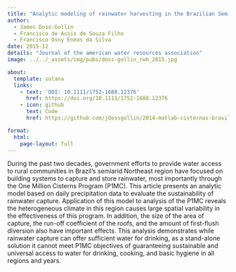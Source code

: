 ```yaml
---
title: "Analytic modeling of rainwater harvesting in the Brazilian Semiarid Northeast"
author:
  - James Doss-Gollin
  - Francisco de Assis de Souza Filho
  - Francisco Osny Enéas da Silva
date: 2015-12
details: "Journal of the american water resources association"
image: ../../_assets/img/pubs/doss-gollin_rwh_2015.jpg

about:
  template: solana
  links:
    - text: 'DOI: 10.1111/1752-1688.12376'
      href: https://doi.org/10.1111/1752-1688.12376
    - icon: github
      text: Code
      href: https://github.com/jdossgollin/2014-matlab-cisternas-brasil

format:
  html:
    page-layout: full
---
```


During the past two decades, government efforts to provide water access to rural communities in Brazil’s semiarid Northeast region have focused on building systems to capture and store rainwater, most importantly through the One Million Cisterns Program (P1MC). This article presents an analytic model based on daily precipitation data to evaluate the sustainability of rainwater capture. Application of this model to analysis of the P1MC reveals the heterogeneous climate in this region causes large spatial variability in the effectiveness of this program. In addition, the size of the area of capture, the run-off coefficient of the roofs, and the amount of first-flush diversion also have important effects. This analysis demonstrates while rainwater capture can offer sufficient water for drinking, as a stand-alone solution it cannot meet P1MC objectives of guaranteeing sustainable and universal access to water for drinking, cooking, and basic hygiene in all regions and years.